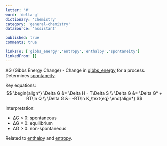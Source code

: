 ```yaml
---
letter: '#'
word: 'delta-g'
dictionary: 'chemistry'
category: 'general-chemistry'
dataSource: 'assistant'

published: true
comments: true

linksTo: ['gibbs_energy','entropy','enthalpy','spontaneity']
linkedFrom: []
---
```


<a id="delta_g">ΔG (Gibbs Energy Change)</a> - Change in [gibbs_energy](#gibbs_energy) for a process. Determines [spontaneity](#spontaneity).

Key equations:
$$
\begin{align*}
\Delta G &= \Delta H - T\Delta S \\
\Delta G &= \Delta G° + RT\ln Q \\
\Delta G &= -RT\ln K_\text{eq}
\end{align*}
$$

Interpretation:
- ΔG < 0: spontaneous
- ΔG = 0: equilibrium
- ΔG > 0: non-spontaneous

Related to [enthalpy](#enthalpy) and [entropy](#entropy).
